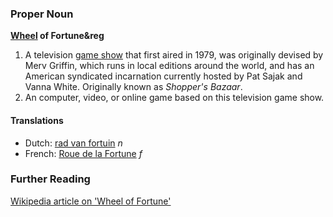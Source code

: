 ===Proper Noun===
'''[[Wheel]] of Fortune&reg'''

#A television [[game show]] that first aired in 1979, was originally devised by Merv Griffin, which runs in local editions around the world, and has an American syndicated incarnation currently hosted by Pat Sajak and Vanna White.  Originally known as ''Shopper's Bazaar''.
#An computer, video, or online game based on this television game show.

====Translations====
*Dutch: [[rad van fortuin]] ''n''
*French: [[Roue de la Fortune]] ''f''

===Further Reading===
[http://en.wikipedia.org/wiki/Wheel_of_Fortune Wikipedia article on 'Wheel of Fortune']
